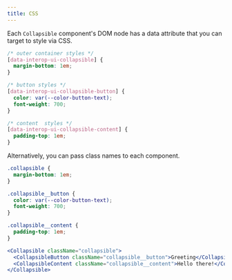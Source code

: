 ```yaml
---
title: CSS
---
```



Each `Collapsible` component's DOM node has a data attribute that you can target to style via CSS.

```css
/* outer container styles */
[data-interop-ui-collapsible] {
  margin-bottom: 1em;
}

/* button styles */
[data-interop-ui-collapsible-button] {
  color: var(--color-button-text);
  font-weight: 700;
}

/* content  styles */
[data-interop-ui-collapsible-content] {
  padding-top: 1em;
}
```

Alternatively, you can pass class names to each component.

```css
.collapsible {
  margin-bottom: 1em;
}

.collapsible__button {
  color: var(--color-button-text);
  font-weight: 700;
}

.collapsible__content {
  padding-top: 1em;
}
```

```jsx
<Collapsible className="collapsible">
  <CollapsibleButton className="collapsible__button">Greeting</CollapsibleButton>
  <CollapsibleContent className="collapsible__content">Hello there!</CollapsibleContent>
</Collapsible>
```
